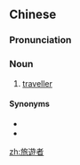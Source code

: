 {{also|旅游者}}
==Chinese==
{{zh-forms|s=旅游者|type=21|t2=旅游者}}

===Pronunciation===
{{zh-pron
|m=lǚyóuzhě
|c=leoi5 jau4 ze2
|cat=n
}}

===Noun===
{{zh-noun}}

# [[traveller]]

====Synonyms====
* {{zh-l|旅行家}}
* {{zh-l|旅行者}}

[[zh:旅遊者]]